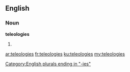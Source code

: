 ==English==

===Noun===
'''teleologies'''

#{{plural of|teleology}}

[[Category:English plurals ending in "-ies"]]

[[ar:teleologies]]
[[fr:teleologies]]
[[ku:teleologies]]
[[my:teleologies]]